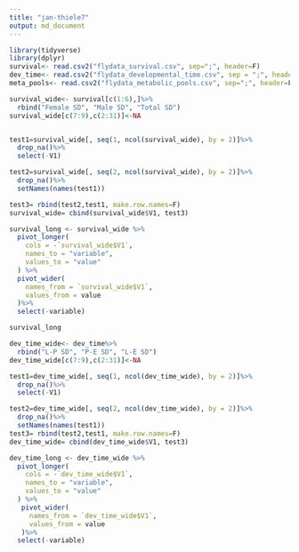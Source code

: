 ```yaml
---
title: "jan-thiele7"
output: md_document
---
```



```r
library(tidyverse)
library(dplyr)
survival<- read.csv2("flydata_survival.csv", sep=";", header=F)
dev_time<- read.csv2("flydata_developmental_time.csv", sep = ";", header =F)
meta_pools<- read.csv2("flydata_metabolic_pools.csv", sep=";", header=F)
```


```r
survival_wide<- survival[c(1:6),]%>%
  rbind("Female SD", "Male SD", "Total SD")
survival_wide[c(7:9),c(2:31)]<-NA


test1=survival_wide[, seq(1, ncol(survival_wide), by = 2)]%>%
  drop_na()%>%
  select(-V1)

test2=survival_wide[, seq(2, ncol(survival_wide), by = 2)]%>%
  drop_na()%>%
  setNames(names(test1))

test3= rbind(test2,test1, make.row.names=F)
survival_wide= cbind(survival_wide$V1, test3)

```


```r
survival_long <- survival_wide %>%
  pivot_longer(
    cols = -`survival_wide$V1`, 
    names_to = "variable",  
    values_to = "value"     
  ) %>%
  pivot_wider(
    names_from = `survival_wide$V1`, 
    values_from = value
  )%>%
  select(-variable)
```
```r
survival_long
```
```r
dev_time_wide<- dev_time%>%
  rbind("L-P SD", "P-E SD", "L-E SD")
dev_time_wide[c(7:9),c(2:31)]<-NA

test1=dev_time_wide[, seq(1, ncol(dev_time_wide), by = 2)]%>%
  drop_na()%>%
  select(-V1)

test2=dev_time_wide[, seq(2, ncol(dev_time_wide), by = 2)]%>%
  drop_na()%>%
  setNames(names(test1))
test3= rbind(test2,test1, make.row.names=F)
dev_time_wide= cbind(dev_time_wide$V1, test3)
```

```r
dev_time_long <- dev_time_wide %>%
  pivot_longer(
    cols = -`dev_time_wide$V1`, 
    names_to = "variable",  
    values_to = "value"     
  ) %>%
   pivot_wider(
     names_from = `dev_time_wide$V1`, 
     values_from = value
   )%>%
  select(-variable)
```

